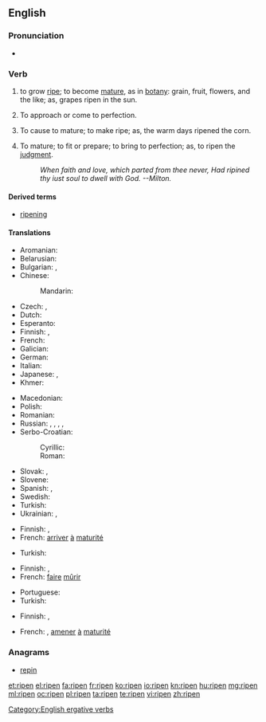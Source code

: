 ==English==
{{wikipedia|Ripening}}

===Pronunciation===
* {{IPA|/ɹaɪpən/|lang=en}}

===Verb===
{{en-verb}}

# {{context|intransitive|lang=en}} to grow [[ripe]]; to become [[mature]], as in [[botany]]: grain, fruit, flowers, and the like; as, grapes ripen in the sun.
# {{context|intransitive|lang=en}} To approach or come to perfection.
# {{context|transitive|lang=en}} To cause to mature; to make ripe; as, the warm days  ripened the corn.
# {{context|transitive|lang=en}} To mature; to fit or prepare; to bring to perfection; as, to ripen the [[judgment]].
#: ''When faith and love, which parted from thee never,       Had ripined thy iust soul to dwell with God. --Milton.''

====Derived terms====
* [[ripening]]

====Translations====
{{trans-top|to grow ripe}}
* Aromanian: {{t-|rup|coc}}
* Belarusian: {{t-|be|спець|tr=spjecʹ|impf}}
* Bulgarian: {{t+|bg|узрявам|tr=uzrjávam|impf}}, {{t+|bg|зрея|tr=zréja|impf}}
* Chinese:
*: Mandarin: {{t|cmn|成熟|tr=chéngshú|sc=Hani}}
* Czech: {{t+|cs|zrát|impf}}, {{t-|cs|dozrát|pf}}
* Dutch: {{t+|nl|rijpen}}
* Esperanto: {{t-|eo|maturiĝi}}
* Finnish: {{t+|fi|kypsyä}}, {{t-|fi|tuleentua}}
* French: {{t+|fr|mûrir}}
* Galician: {{t+|gl|madurar}}
* German: {{t+|de|reifen}}
* Italian: {{t+|it|maturare}}
* Japanese: {{t-|ja|熟す|tr=じゅくす, jukusu|sc=Jpan}}, {{t+|ja|成熟|tr=せいじゅくする, seijuku suru|alt=成熟する|sc=Jpan}}
* Khmer: {{t+|km|ទុំ|tr=tum|sc=Khmr}}
{{trans-mid}}
* Macedonian: {{t-|mk|зрее|tr=zrée|impf}}
* Polish: {{t+|pl|dojrzewać|impf}}
* Romanian: {{t+|ro|coace}}
* Russian: {{t+|ru|созревать|tr=sozrevátʹ|impf}}, {{t+|ru|зреть|tr=zretʹ|impf}}, {{t+|ru|созреть|tr=sozrétʹ|pf}}, {{t+|ru|поспевать|tr=pospevátʹ|impf}}, {{t+|ru|поспеть|tr=pospétʹ|pf}}
* Serbo-Croatian:
*: Cyrillic: {{t-|sh|зрети|impf}}
*: Roman: {{t-|sh|zreti|impf}}
* Slovak: {{t-|sk|zrieť|impf}}, {{t-|sk|dozrieť|pf}}
* Slovene: {{t-|sl|zoreti|impf}}
* Spanish: {{t+|es|madurar}}, {{t+|es|colorear}}
* Swedish: {{t+|sv|mogna}}
* Turkish: {{t+|tr|olgunlaşmak}}
* Ukrainian: {{t-|uk|зріти|tr=zríty|impf}}, {{t-|uk|дозрівати|tr=dozriváty|impf}}
{{trans-bottom}}

{{trans-top|to approach or come to perfection}}
* Finnish: {{t+|fi|valmistua}}, {{t+|fi|kypsyä}}
* French: [[arriver]] [[à]] [[maturité]]
{{trans-mid}}
* Turkish: {{t+|tr|olgunlaşmak}}
{{trans-bottom}}

{{trans-top|to cause to mature; to make ripe}}
* Finnish: {{t-|fi|kypsyttää}}, {{t-|fi|tuleennuttaa}}
* French: [[faire]] [[mûrir]]
{{trans-mid}}
* Portuguese: {{t+|pt|amadurecer}}
* Turkish: {{t+|tr|olgunlaşmak}}
{{trans-bottom}}

{{trans-top|to bring to perfection}}
* Finnish: {{t-|fi|kypsyttää}}, {{t-|fi|kypsytellä}}
{{trans-mid}}
* French: {{t+|fr|mûrir}}, [[amener]] [[à]] [[maturité]]
{{trans-bottom}}

===Anagrams===
* [[repin#English|repin]]

[[Category:English ergative verbs]]

[[et:ripen]]
[[el:ripen]]
[[fa:ripen]]
[[fr:ripen]]
[[ko:ripen]]
[[io:ripen]]
[[kn:ripen]]
[[hu:ripen]]
[[mg:ripen]]
[[ml:ripen]]
[[oc:ripen]]
[[pl:ripen]]
[[ta:ripen]]
[[te:ripen]]
[[vi:ripen]]
[[zh:ripen]]